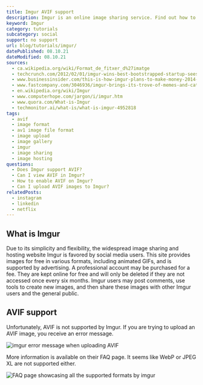```yaml
---
title: Imgur AVIF support
description: Imgur is an online image sharing service. Find out how to use AVIF images in your chat today.
keyword: Imgur
category: tutorials
subcategory: social
support: no support
url: blog/tutorials/imgur/
datePublished: 08.10.21
dateModified: 08.10.21
sources:
  - ca.wikipedia.org/wiki/Format_de_fitxer_d%27imatge
  - techcrunch.com/2012/02/01/imgur-wins-best-bootstrapped-startup-sees-1-billion-pageviews-per-month/?guccounter=1&guce_referrer=aHR0cHM6Ly9lbi53aWtpcGVkaWEub3JnLw&guce_referrer_sig=AQAAAGmQWAjizXyB1x7xyTzZEhGzjnOTanDogk-I20pYc3f8ay3x9IuHJcBJII_c6PvgcbRkrnA9ENAguiP_fGH-mvROjOHJK6a2NVrXTIC-MNWAA2aHChkYDdJ8dPsfkVQqpjWdpeV-z4GaDTtgRNipLUlyAT1_GhOhICwddAQIPc5Q
  - www.businessinsider.com/this-is-how-imgur-plans-to-make-money-2014-3
  - www.fastcompany.com/3046936/imgur-brings-its-trove-of-memes-and-cat-gifs-to-android
  - en.wikipedia.org/wiki/Imgur
  - www.computerhope.com/jargon/i/imgur.htm
  - www.quora.com/What-is-Imgur
  - techmonitor.ai/what-is/what-is-imgur-4952818
tags:
  - avif
  - image format
  - av1 image file format
  - image upload
  - image gallery
  - imgur
  - image sharing
  - image hosting
questions:
  - Does Imgur support AVIF?
  - Can I view AVIF in Imgur?
  - How to enable AVIF on Imgur?
  - Can I upload AVIF images to Imgur?
relatedPosts:
  - instagram
  - linkedin
  - netflix
---
```


## What is Imgur

Due to its simplicity and flexibility, the widespread image sharing and hosting website Imgur is favored by social media users. This site provides images for free in various formats, including animated GIFs, and is supported by advertising. A professional account may be purchased for a fee. They are kept online for free and will only be deleted if they are not accessed once every six months. Imgur users may post comments, use tools to create new images, and then share these images with other Imgur users and the general public.

## AVIF support

Unfortunately, AVIF is not supported by Imgur. If you are trying to upload an AVIF image, you receive an error message.

<Image src="imgur-error" alt="imgur error message when uploading AVIF" />

More information is available on their FAQ page. It seems like WebP or JPEG XL are not supported either.

<Image
  src="imgur"
  alt="FAQ page showcasing all the supported formats by imgur"
/>
